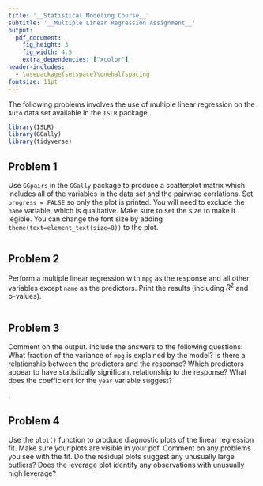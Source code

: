 ```yaml
---
title: '__Statistical Modeling Course__'
subtitle: '__Multiple Linear Regression Assignment__'
output:
  pdf_document:
    fig_height: 3
    fig_width: 4.5
    extra_dependencies: ["xcolor"]
header-includes:
  - \usepackage{setspace}\onehalfspacing
fontsize: 11pt
---
```


\definecolor{blue}{HTML}{0066f5}



The following problems involves the use of multiple linear regression on the \color{blue} `Auto` \color{black} data set available in the `ISLR` package. 

```r
library(ISLR)
library(GGally)
library(tidyverse)
```

## Problem 1
Use `GGpairs` in the `GGally` package to produce a scatterplot matrix which includes all of the variables in the data set and the pairwise corrlations. Set `progress = FALSE` so only the plot is printed. You will need to exclude the \color{blue} `name` \color{black} variable, which is qualitative. Make sure to set the size to make it legible. You can change the font size by adding `theme(text=element_text(size=8))` to the plot. 

```r
```

## Problem 2
Perform a multiple linear regression with \color{blue} `mpg` \color{black} as the response and all other variables except \color{blue} `name` \color{black} as the predictors. Print the results (including $R^2$ and p-values). 

```r
```


## Problem 3 

Comment on the output. Include the answers to the following questions: 
What fraction of the variance of `mpg` is explained by the model?
Is there a relationship between the predictors and the response? 
Which predictors appear to have statistically significant relationship to the response?
What does the coefficient for the \color{blue} `year` \color{black} variable suggest?

\textit{Answer:}. 
      
## Problem 4       
Use the \color{blue} `plot()` \color{black} function to produce diagnostic plots of the linear regression fit. Make sure your plots are visible in your pdf. Comment on any problems you see with the fit. Do the residual plots suggest any unusually large outliers? Does the leverage plot identify any observations with unusually high leverage?

```r
```

\textit{Answer: } 




